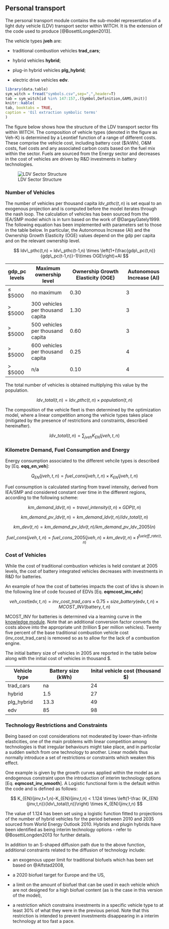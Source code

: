 ## Personal transport

 
The personal transport module contains the sub-model representation of a light duty vehicle (LDV) transport sector within WITCH. 
It is the extension of the code used to produce [@BosettiLongden2013].

The vehicle types **jveh** are:

*  traditional combustion vehicles **trad_cars**; 

*  hybrid vehicles **hybrid**;

*  plug-in hybrid vehicles **plg_hybrid**; 

*  electric drive vehicles **edv**.

```r
library(data.table)
sym_witch = fread("symbols.csv",sep=",",header=T)
tab = sym_witch[id %in% 147:157,.(Symbol,Definition,GAMS,Unit)]
knitr::kable(
tab, booktabs = TRUE,
caption = 'Oil extraction symbolic terms'
)
```

The figure below shows how the structure of the LDV transport sector fits within WITCH.
The composition of vehicle types (denoted in the figure as Veh-K) is determined by a Leontief function of a range of different costs. 
These comprise the vehicle cost, including battery cost ($/kWh), O&M costs, fuel costs and any associated carbon costs based on the fuel mix within the sector.
Fuels are sourced from the Energy sector and decreases in the cost of vehicles are driven by R&D investments in battery technologies. 

![LDV Sector Structure](images/ldvstructure.png)


### Number of Vehicles

The number of vehicles per thousand capita $ldv\_pthc(t,n)$ is set equal to an exogenous projection and is computed before the model iterates through the nash loop. The calculation of vehicles has been sourced from the IEA/SMP model which is in turn based on the work of @DargayGately1999.
The following equation has been implemented with parameters set to those in the table below. In particular, the Autonomous Increase (AI) and the Ownership Growth Elasticity (OGE) values depend on the gdp per capita and on the relevant ownership level.

$$
	ldv\_pthc(t,n) = ldv\_pthc(t-1,n) \times \left(1+(\frac{gdp\_pc(t,n)}{gdp\_pc(t-1,n)}-1)\times OGE\right)+AI
$$

 | gdp_pc levels | Maximum ownership level          | Ownership Growth Elasticity (OGE) | Autonomous Increase (AI) | 
 | ------------- | -----------------------          | --------------------------------- | ------------------------ | 
 | $\le$ $5000   | no maximum                       | 0.30                              | 3                        | 
 | $>$ $5000     | 300 vehicles per thousand capita | 1.30                              | 3                        | 
 | $>$ $5000     | 500 vehicles per thousand capita | 0.60                              | 3                        | 
 | $>$ $5000     | 600 vehicles per thousand capita | 0.25                              | 4                        | 
 | $>$ $5000     | n/a                              | 0.10                              | 4                        | 

The total number of vehicles is obtained multiplying this value by the population.

$$
	ldv\_total(t,n) = ldv\_pthc(t,n) \times population(t,n)
$$

The composition of the vehicle fleet is then determined by the optimization model, where a linear competition among the vehicle types takes place (mitigated by the presence of restrictions and constraints, described hereinafter).

$$
	ldv\_total(t,n) = \sum_{jveh} K_{EN}(jveh,t,n)
$$

### Kilometre Demand, Fuel Consumption and Energy

Energy consumption associated to the different vehcile types is described by [Eq. **eqq_en_veh**]:

$$
	Q_{EN}(jveh,t,n) = fuel\_cons(jveh,t,n) \times K_{EN}(jveh,t,n)
$$

Fuel consumption is calculated starting from travel intensity, derived from IEA/SMP and considered constant over time in the different regions, according to the following scheme:

$$
	km\_demand\_ldv(t,n) = travel\_intensity(t,n) \times GDP(t,n)
$$

$$
	km\_demand\_pv\_ldv(t,n) = km\_demand\_ldv(t,n) / ldv\_total(t,n)
$$

$$
        km\_dev(t,n) = km\_demand\_pv\_ldv(t,n) / km\_demand\_pv\_ldv\_2005(n)
$$

$$
        fuel\_cons(jveh,t,n) = fuel\_cons\_2005(jveh,n) \times km\_dev(t,n) \times t^{fueleff\_rate(t,n)}
$$
          
### Cost of Vehicles

While the cost of traditional combustion vehicles is held constant at 2005 levels, the cost of battery integrated vehicles decreases with investments in R&D for batteries.

An example of how the cost of batteries impacts the cost of ldvs is shown in the following line of code focused of EDVs [Eq. **eqmcost_inv_edv**]  

$$
   veh\_cost(\text{edv},t,n)  = {inv\_cost\_trad\_cars \times 0.75 + size\_battery(\text{edv},t,n) \times MCOST\_INV(\text{battery},t,n)}
$$

MCOST_INV for batteries is determined via a learning curve in the [knowledge module](mod_knowledge). 
Note that an additional conversion factor converts the costs above into the appropriate unit (trillion $ per million vehicles).
Twenty five percent of the base traditional combustion vehicle cost (inv_cost_trad_cars) is removed so as to allow for the lack of a combustion engine.

The initial battery size of vehicles in 2005 are reported in the table below along with the initial cost of vehicles in thousand $.

 | Vehicle type | Battery size (kWh) | Inital vehicle cost (thousand $) | 
 | ------------ | ------------------ | -------------------------------- | 
 | trad_cars    | na                 | 24                               | 
 | hybrid       | 1.5                | 27                               | 
 | plg_hybrid   | 13.3               | 49                               | 
 | edv          | 85                 | 98                               | 

### Technology Restrictions and Constraints

Being based on cost considerations not moderated by lower-than-infinite elasticities, one of the main problems with linear competition among technologies is that irregular behaviours might take place, and in particolar a sudden switch from one technology to another. Linear models thus normally introduce a set of restrictions or constraints which weaken this effect.

One example is given by the growth curves applied within the model as an endogenous constraint upon the introduction of interim technology options [Eq. **eqmcost_inv_smooth**]. A Logistic functional form is the default within the code and is defined as follows:

$$
   K_{EN}(jinv,t+1,n)-K_{EN}(jinv,t,n) < 1.124 \times \left(1-\frac {K_{EN}(jinv,t,n)}{ldv\_total(t,n)}\right) \times K_{EN}(jinv,t,n)
$$

The value of 1.124 has been set using a logistic function fitted to projections of the number of hybrid vehicles for the period between 2010 and 2035 sourced from World Energy Outlook 2010.
Hybrids and plugin hybrids have been identified as being interim technology options - refer to @BosettiLongden2013 for further details.

In addition to an S-shaped diffusion path due to the above function, additional constraints related to the diffusion of technology include:


*  an exogenous upper limit for traditional biofuels which has been set based on @Alfstad2008,

*  a 2020 biofuel target for Europe and the US,

*  a limit on the amount of biofuel that can be used in each vehicle which are not designed for a high biofuel content (as is the case in this version of the model), 

*  a restriction which constrains investments in a specific vehicle type to at least 30% of what they were in the previous period. Note that this restriction is intended to prevent investments disappearing in a interim technology at too fast a pace.
